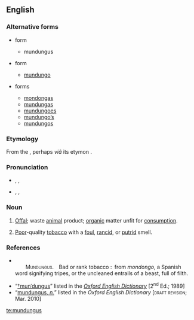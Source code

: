 ==English==

===Alternative forms===
{{rel-top|Variant spellings}}
* {{polytonic|α}} form {{sense|resembling a singular noun of the [[Appendix:Latin second declension|Latin second declension]]}}
** mundungus {{defdate|17<sup>th</sup> C. onward}}
* {{polytonic|β}} form {{sense|with an ending resembling its Spanish etymon}}
** [[mundungo]] {{defdate|17<sup>th</sup>–20<sup>th</sup> CC.}}
{{rel-mid}}
* {{polytonic|γ}} forms {{sense|[[plurale tantum|pluralia tantum]]}}
** [[mondongas]] {{defdate|17<sup>th</sup> C.}}
** [[mundungas]] {{defdate|17<sup>th</sup> C.}}
** [[mundungoes]] {{defdate|17<sup>th</sup> C.}}
** [[mundungo's|mundungo’s]] {{defdate|17<sup>th</sup> C.}}
** [[mundungos]] {{defdate|17<sup>th</sup> C.}}
{{rel-bottom|note=The {{polytonic|γ}} forms are ''pluralia tantum'', with implied singular senses. The {{polytonic|α}} form is a remodelling of the {{polytonic|β}} form on the pattern of masculine nouns from Latin’s second declension.}}

===Etymology===
From the {{etyl|es|en}} {{term|mondongo||tripe”, “entrails|lang=es}}, perhaps ''viâ'' its {{etyl|en|-}} etymon {{term|mondongo|lang=en}}.

===Pronunciation===
* {{a|RP}} {{enPR|mŭndŭngʹgəs}}, {{IPA|/mʌnˈdʌŋɡəs/}}, {{SAMPA|/mVn"dVNg@s/}}
* {{a|US}} {{enPR|mən'dəngʹgəs}}, {{IPA|/ˌmənˈdəŋɡəs/}}, {{SAMPA|/%m@n"d@Ng@s/}}

===Noun===
{{en-noun|-}}

# {{obsolete}} [[offal|Offal]]; waste [[animal]] product; [[organic]] matter unfit for [[consumption]].
# {{archaic}} [[poor|Poor]]-quality [[tobacco]] with a [[foul]], [[rancid]], or [[putrid]] smell.

===References===
* {{R:1811 Vulgar Tongue}}<br/>  <span style="font-variant:small-caps">Mundungus.</span> Bad or rank tobacco : from ''mondongo'', a Spanish word signifying tripes, or the uncleaned entrails of a beast, full of filth.
* “<span class="plainlinks">[http://ed2.oed.com/cgi/display/00153633 †munˈdungus]</span>” listed in the ''[[w:Oxford English Dictionary|Oxford English Dictionary]]'' [2<sup>nd</sup> Ed.; 1989]
* “<span class="plainlinks">[http://dictionary.oed.com/cgi/entry/00318586 mundungus, ''n.'']</span>” listed in the ''Oxford English Dictionary'' [<span style="font-variant:small-caps">draft revision</span>; Mar. 2010]

[[te:mundungus]]